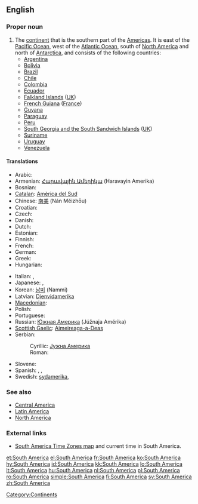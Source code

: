 {{wikipedia}}
==English==

===Proper noun===
{{en-proper noun|sg=[[South]] [[America]]}}

# The [[continent]] that is the southern part of the [[Americas]].  It is east of the [[Pacific Ocean]], west of the [[Atlantic Ocean]], south of [[North America]] and north of [[Antarctica]], and consists of the following countries:
#* [[Argentina]]
#* [[Bolivia]]
#* [[Brazil]]
#* [[Chile]]
#* [[Colombia]]
#* [[Ecuador]]
#* [[Falkland Islands]] ([[UK]])
#* [[French Guiana]] ([[France]])
#* [[Guyana]]
#* [[Paraguay]]
#* [[Peru]]
#* [[South Georgia and the South Sandwich Islands]] ([[UK]])
#* [[Suriname]]
#* [[Uruguay]]
#* [[Venezuela]]

====Translations====
{{trans-top|continent that is the southern part of the Americas}}
* Arabic: {{Arab|[[امريكا الجنوبية]]}} {{unicode|(’ámrika l-janubíyya)}} {{f}}
* Armenian: [[Հարավային Ամերիկա]] (Haravayin Amerika)
* Bosnian: {{t-|bs|Južna Amerika|f}}
* [[Catalan]]: [[Amèrica del Sud]] {{f}}
* Chinese: [[南美]] (Nán Měizhōu)
* Croatian: {{t-|hr|Južna Amerika|f}}
* Czech: {{t-|cs|Jižní Amerika|f}}
* Danish: {{t-|da|Sydamerika}}
* Dutch: {{t+|nl|Zuid-Amerika|n}}
* Estonian: {{t-|et|Lõuna-Ameerika}}
* Finnish: {{t+|fi|Etelä-Amerikka}}
* French: {{t+|fr|Amérique du Sud|f}}
* German: {{t+|de|Südamerika|n}}
* Greek: {{t+|el|Νότια Αμερική|f|tr=Nótia Amerikí|sc=Grek}}
* Hungarian: {{t+|hu|Dél-Amerika}}
{{trans-mid}}
* Italian: {{t-|it|Sudamerica|f}}, {{t-|it|America del sud|f}}
* Japanese: {{t+|ja|南アメリカ|tr=minamiamerika|sc=Jpan}}, {{t+|ja|南米|tr=[[なんべい]], [[Nanbei]]|sc=Jpan}}
* Korean: [[남미]] (Nammi)
* Latvian: [[Dienvidamerika]] {{f}}
* [[Macedonian]]: {{t-|mk|Јужна Америка|f|tr=Júžna Amérika|sc=Cyrl|xs=Macedonian}}
* Polish: {{t+|pl|Ameryka Południowa}}
* Portuguese: {{t+|pt|América do Sul|f}}
* Russian: [[Южная Америка]] {{f}} (Júžnaja Amérika)
* [[Scottish Gaelic]]: [[Aimeireaga-a-Deas]] {{f}}
* Serbian:
*: Cyrillic: [[Јужна Америка]] {{f}}
*: Roman: {{t-|sr|Južna Amerika|f}}
* Slovene: {{t-|sl|Južna Amerika|f}}
* Spanish: {{t+|es|América del Sur|f}}, {{t+|es|Sudamérica|f}}, {{t+|es|Suramérica|f}}
* Swedish: [[sydamerika]], {{t+|sv|Sydamerika|n}}
{{trans-bottom}}

===See also===
* [[Central America]]
* [[Latin America]]
* [[North America]]

===External links===
* [http://www.worldtimezone.com/time-south-america24.php South America Time Zones map] and current time in South America.

[[Category:Continents]]

[[et:South America]]
[[el:South America]]
[[fr:South America]]
[[ko:South America]]
[[hy:South America]]
[[id:South America]]
[[kk:South America]]
[[lo:South America]]
[[lt:South America]]
[[hu:South America]]
[[nl:South America]]
[[pl:South America]]
[[ro:South America]]
[[simple:South America]]
[[fi:South America]]
[[sv:South America]]
[[zh:South America]]